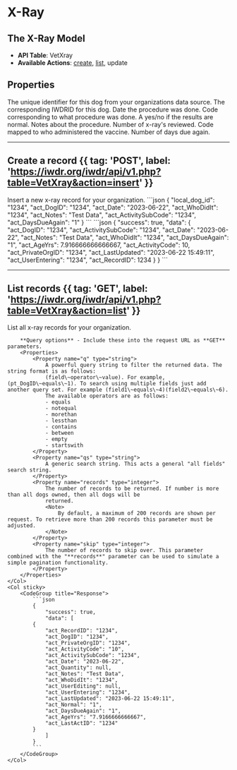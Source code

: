
# X-Ray

<AuthChecker />

## The X-Ray Model
- **API Table**: VetXray
- **Available Actions**: [create](#create-a-record), [list](#list-records), update

## Properties

<Properties>
    <Property name="local_dog_id" type="integer" required>
        The unique identifier for this dog from your organizations data source.
    </Property>
    <Property name="act_DogID" type="integer" required>
        The corresponding IWDRID for this dog.
    </Property>
    <Property name="act_Date" type="datetime" required>
        Date the procedure was done.
    </Property>
    <Property name="act_ActivitySubCode" type="integer" required>
        Code corresponding to what procedure was done.
        <ActivitySubCodeDataTable />
    </Property>
    <Property name="act_Normal" type="boolean">
        A yes/no if the results are normal.
    </Property>
    <Property name="act_Notes" type="string">
        Notes about the procedure.
    </Property>
    <Property name="act_Quantity" type="string">
        Number of x-ray's reviewed.
    </Property>
    <Property name="act_WhoDidIt" type="integer" required>
        Code mapped to who administered the vaccine.
        <WhoDidItDataTable />
    </Property>
    <Property name="act_DaysDueAgain" type="integer">
        Number of days due again.
    </Property>
</Properties>

---

## Create a record {{ tag: 'POST', label: 'https://iwdr.org/iwdr/api/v1.php?table=VetXray&action=insert' }}

<Row>
    <Col>
        Insert a new x-ray record for your organization.
    </Col>
    <Col sticky>
        <CodeGroup title="Request Body">
            ```json
            {
                "local_dog_id": "1234",
                "act_DogID": "1234",
                "act_Date": "2023-06-22",
                "act_WhoDidIt": "1234",
                "act_Notes": "Test Data",
                "act_ActivitySubCode": "1234",
                "act_DaysDueAgain": "1"
            }
            ```
        </CodeGroup>
        <CodeGroup title="Response">
            ```json
            {
                "success": true,
                "data": {
                "act_DogID": "1234",
                "act_ActivitySubCode": "1234",
                "act_Date": "2023-06-22",
                "act_Notes": "Test Data",
                "act_WhoDidIt": "1234",
                "act_DaysDueAgain": "1",
                "act_AgeYrs": 7.916666666666667,
                "act_ActivityCode": 10,
                "act_PrivateOrgID": "1234",
                "act_LastUpdated": "2023-06-22 15:49:11",
                "act_UserEntering": "1234",
                "act_RecordID": 1234
            }
            }
            ```
        </CodeGroup>
    </Col>
</Row>

---

## List records {{ tag: 'GET', label: 'https://iwdr.org/iwdr/api/v1.php?table=VetXray&action=list' }}

<Row>
    <Col>
        List all x-ray records for your organization.

        **Query options** - Include these into the request URL as **GET** parameters.
        <Properties>
            <Property name="q" type="string">
                A powerful query string to filter the returned data. The string format is as follows:
                (field\~operator\~value). For example, (pt_DogID\~equals\~1). To search using multiple fields just add another query set. For example (field1\~equals\~4)(field2\~equals\~6).
                The available operators are as follows:
                - equals
                - notequal
                - morethan
                - lessthan
                - contains
                - between
                - empty
                - startswith
            </Property>
            <Property name="qs" type="string">
                A generic search string. This acts a general "all fields" search string.
            </Property>
            <Property name="records" type="integer">
                The number of records to be returned. If number is more than all dogs owned, then all dogs will be
                returned.
                <Note>
                    By default, a maximum of 200 records are shown per request. To retrieve more than 200 records this parameter must be adjusted.
                </Note>
            </Property>
            <Property name="skip" type="integer">
                The number of records to skip over. This parameter combined with the "**records**" parameter can be used to simulate a simple pagination functionality.
            </Property>
        </Properties>
    </Col>
    <Col sticky>
        <CodeGroup title="Response">
            ```json
            {
                "success": true,
                "data": [
            {
                "act_RecordID": "1234",
                "act_DogID": "1234",
                "act_PrivateOrgID": "1234",
                "act_ActivityCode": "10",
                "act_ActivitySubCode": "1234",
                "act_Date": "2023-06-22",
                "act_Quantity": null,
                "act_Notes": "Test Data",
                "act_WhoDidIt": "1234",
                "act_UserEditing": null,
                "act_UserEntering": "1234",
                "act_LastUpdated": "2023-06-22 15:49:11",
                "act_Normal": "1",
                "act_DaysDueAgain": "1",
                "act_AgeYrs": "7.9166666666667",
                "act_LastActID": "1234"
            }
                ]
            }
            ```
        </CodeGroup>
    </Col>
</Row>